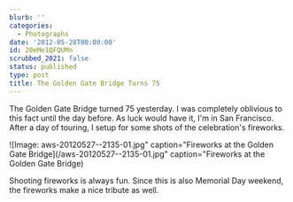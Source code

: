 ```yaml
---
blurb: ''
categories:
  - Photographs
date: '2012-05-28T00:00:00'
id: 20eMe1QFQUMn
scrubbed_2021: false
status: published
type: post
title: The Golden Gate Bridge Turns 75
---
```


The Golden Gate Bridge turned 75 yesterday. I was completely oblivious to this fact until the day before. As luck would have it, I'm in San Francisco. After a day of touring, I setup for some shots of the celebration's fireworks. 

![Image: aws-20120527--2135-01.jpg" caption="Fireworks at the Golden Gate Bridge](/aws-20120527--2135-01.jpg" caption="Fireworks at the Golden Gate Bridge)

Shooting fireworks is always fun. Since this is also Memorial Day weekend, the fireworks make a nice tribute as well.
